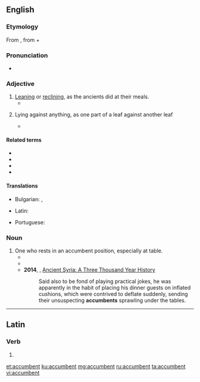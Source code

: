 ==English==

===Etymology===
From {{etyl|la|en}} {{m|la|accumbō||recline}}, from {{m|la|ad||to}} + {{m|la|cumbō||recline}}

===Pronunciation===
* {{a|US}} {{IPA|/ə.ˈkʌm.bənt/|lang=en}}

===Adjective===
{{en-adj}}

# [[leaning|Leaning]] or [[reclining]], as the ancients did at their meals.
#* {{quote-book|title=Giammaria Mosca called Padovano: a Renaissance sculptor in Italy and Poland|page=136|author=Anne Markham Schulz|year=1998|isbn=9780271016740|url=http://books.google.com/books?id=vSA5ec5eBGUC|passage=Together his '''accumbent''' pose and closed eyes denoted sleep, as an alternative to death, which the stiff, recumbent pose of previous effigies had embodied.}}
# {{lb|en|botany}} Lying against anything, as one part of a leaf against another leaf
#* {{quote-book|title=British phænogamous botany|volume=5|author=William Baxter|year=1840|url=http://books.google.com/books?id=hxUAAAAAQAAJ|passage=Distinguished from other genera, with '''accumbent''' cotyledons, in the same class and order, by the entire, nearly equal ''petals''; and the dehiscent, nearly entirely ''pouch'', of 2, 1- or many-seeded cells, a broad dissepiment (septum), and nearly flat valves.}}

====Related terms====
* {{l|en|accumb}}
* {{l|en|accumbency}}
* {{l|en|accubation}}
* {{l|en|recumbent}}

====Translations====
{{trans-top|leaning or reclining}}
* Bulgarian: {{t+|bg|легнал}}, {{t+|bg|лежащ}}
{{trans-mid}}
* Latin: {{t|la|accumbens}}
{{trans-bottom}}

{{trans-top|(botany) lying against something}}
* Portuguese: {{t|pt|acumbente}}
{{trans-mid}}
{{trans-bottom}}

===Noun===
{{en-noun}}

# One who rests in an accumbent position, especially at table.
#* {{quote-book|title=Occasional Meditations |author=Bishop Joseph Hall |year=1630  |passage=What a pennance must be done by every '''accumbent''', in sitting out the passage through all these dishes; what a task the stomach must be put to in the concoction of so many mixtures. }}
#* {{quote-book|by=Nikolay Aleksandrovich Dobrolyubov|chapter=What Is Oblomovisn|title=Anthology of Russian Literature from the Earliest Period to the|page=275|editor=Leo Wiener|year=1903|passage=Let us, indeed, see how the point of view has changed which was held in regard to those cultivated and glib '''accumbents''' who in former days were taken for real social workers.}}
#* '''2014''', {{w|Trevor R. Bryce}}, [https://books.google.com/books?id=q8Z7AgAAQBAJ&pg=PA255&dq=%22accumbents%22&hl=en&sa=X&ved=0ahUKEwiQ54froNbLAhVTwWMKHfIbCyoQ6AEIKTAC#v=onepage&q=%22accumbents%22&f=false Ancient Syria: A Three Thousand Year History]
#*: Said also to be fond of playing practical jokes, he was apparently in the habit of placing his dinner guests on inflated cushions, which were contrived to deflate suddenly, sending their unsuspecting '''accumbents''' sprawling under the tables.

----

==Latin==

===Verb===
{{la-verb-form|accumbent}}

# {{inflection of|accumbō||3|p|futr|actv|indc|lang=la}}

[[et:accumbent]]
[[ku:accumbent]]
[[mg:accumbent]]
[[ru:accumbent]]
[[ta:accumbent]]
[[vi:accumbent]]